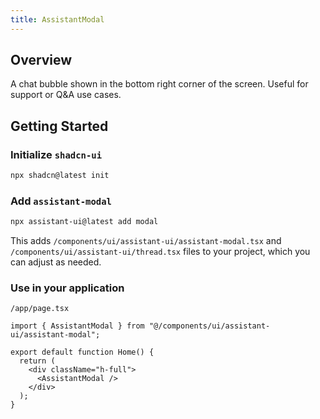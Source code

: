 ```yaml
---
title: AssistantModal
---
```



## Overview

A chat bubble shown in the bottom right corner of the screen. Useful for support or Q&A use cases.

## Getting Started

<Steps>
  <Step>

### Initialize `shadcn-ui`

```sh
npx shadcn@latest init
```

  </Step>
  <Step>

### Add `assistant-modal`

```sh
npx assistant-ui@latest add modal
```

This adds `/components/ui/assistant-ui/assistant-modal.tsx` and `/components/ui/assistant-ui/thread.tsx` files to your project, which you can adjust as needed.

  </Step>
  <Step>

### Use in your application

`/app/page.tsx`

```tsx {1, 6}
import { AssistantModal } from "@/components/ui/assistant-ui/assistant-modal";

export default function Home() {
  return (
    <div className="h-full">
      <AssistantModal />
    </div>
  );
}
```

  </Step>
</Steps>
